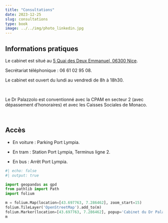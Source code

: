 ```yaml
---
title: "Consultations"
date: 2023-12-25
slug: consultations
type: book
image: ../../img/photo_linkedin.jpg
---
```


## Informations pratiques

Le cabinet est situé au [5 Quai des Deux Emmanuel, 06300 Nice](https://www.google.com/maps/place//data=!4m2!3m1!1s0x12cddab8af34eef5:0xc661cf3ccb078d18?sa=X&ved=2ahUKEwib7uubsaqDAxVVVaQEHXB4Ce8Q4kB6BAgOEA).

Secrétariat téléphonique : 06 61 02 95 08.

Le cabinet est ouvert du lundi au vendredi de 8h à 18h30.

<br>

Le Dr Palazzolo est conventionné avec la CPAM en secteur 2 (avec dépassement d'honoraires)
et avec les Caisses Sociales de Monaco.

<br>

## Accès

- En voiture : Parking Port Lympia.

- En tram : Station Port Lympia, Terminus ligne 2.

- En bus : Arrêt Port Lympia.

```python
#| echo: false
#| output: true

import geopandas as gpd
from pathlib import Path
import folium

m = folium.Map(location=[43.697763, 7.286462], zoom_start=15)
folium.TileLayer('OpenStreetMap').add_to(m)
folium.Marker(location=[43.697763, 7.286462], popup='Cabinet du Dr Palazzolo').add_to(m)
m
```

<br>
